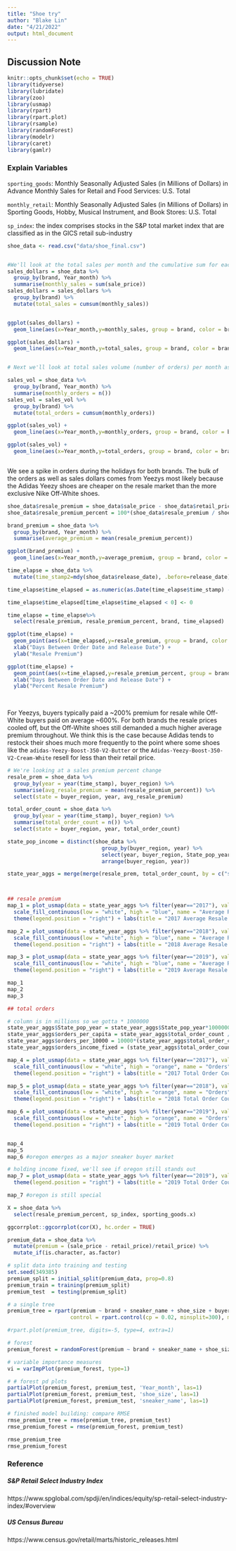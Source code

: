 ```yaml
---
title: "Shoe try"
author: "Blake Lin"
date: "4/21/2022"
output: html_document
---
```


## Discussion Note
```r
knitr::opts_chunk$set(echo = TRUE)
library(tidyverse)
library(lubridate)
library(zoo)
library(usmap)
library(rpart)
library(rpart.plot)
library(rsample) 
library(randomForest)
library(modelr)
library(caret)
library(gamlr)
```


### Explain Variables
`sporting_goods`: Monthly Seasonally Adjusted Sales (in Millions of Dollars) in Advance Monthly Sales for Retail and Food Services: U.S. Total

`monthly_retail`: Monthly Seasonally Adjusted Sales (in Millions of Dollars) in Sporting Goods, Hobby, Musical Instrument, and Book Stores: U.S. Total

`sp_index`: the index comprises stocks in the S&P total market index that are classified as in the GICS retail sub-industry


```r
shoe_data <- read.csv("data/shoe_final.csv")


#We'll look at the total sales per month and the cumulative sum for each brand over time
sales_dollars = shoe_data %>%
  group_by(brand, Year_month) %>%
  summarise(monthly_sales = sum(sale_price))
sales_dollars = sales_dollars %>%
  group_by(brand) %>%
  mutate(total_sales = cumsum(monthly_sales))


ggplot(sales_dollars) +
  geom_line(aes(x=Year_month,y=monthly_sales, group = brand, color = brand))

ggplot(sales_dollars) +
  geom_line(aes(x=Year_month,y=total_sales, group = brand, color = brand))


# Next we'll look at total sales volume (number of orders) per month as well as cumulative orders over time.

sales_vol = shoe_data %>%
  group_by(brand, Year_month) %>%
  summarise(monthly_orders = n())
sales_vol = sales_vol %>%
  group_by(brand) %>%
  mutate(total_orders = cumsum(monthly_orders))

ggplot(sales_vol) +
  geom_line(aes(x=Year_month,y=monthly_orders, group = brand, color = brand))

ggplot(sales_vol) +
  geom_line(aes(x=Year_month,y=total_orders, group = brand, color = brand))



```


We see a spike in orders during the holidays for both brands. The bulk of the orders as well as sales dollars comes from Yeezys most likely because the Adidas Yeezy shoes are cheaper on the resale market than the more exclusive Nike Off-White shoes.


```r
shoe_data$resale_premium = shoe_data$sale_price - shoe_data$retail_price
shoe_data$resale_premium_percent = 100*(shoe_data$resale_premium / shoe_data$retail_price)

brand_premium = shoe_data %>%
  group_by(brand, Year_month) %>%
  summarise(average_premium = mean(resale_premium_percent))

ggplot(brand_premium) +
  geom_line(aes(x=Year_month,y=average_premium, group = brand, color = brand))

time_elapse = shoe_data %>%
  mutate(time_stamp2=mdy(shoe_data$release_date), .before=release_date)

time_elapse$time_elapsed = as.numeric(as.Date(time_elapse$time_stamp) - as.Date(time_elapse$time_stamp2))

time_elapse$time_elapsed[time_elapse$time_elapsed < 0] <- 0

time_elapse = time_elapse%>%
  select(resale_premium, resale_premium_percent, brand, time_elapsed)

ggplot(time_elapse) +
  geom_point(aes(x=time_elapsed,y=resale_premium, group = brand, color = brand)) +
  xlab("Days Between Order Date and Release Date") +
  ylab("Resale Premium")

ggplot(time_elapse) +
  geom_point(aes(x=time_elapsed,y=resale_premium_percent, group = brand, color = brand)) +
  xlab("Days Between Order Date and Release Date") +
  ylab("Percent Resale Premium")
  
  

```

For Yeezys, buyers typically paid a ~200% premium for resale while Off-White buyers paid on average ~600%. For both brands the resale prices cooled off, but the Off-White shoes still demanded a much higher average premium throughout. We think this is the case because Adidas tends to restock their shoes much more frequently to the point where some shoes like the `adidas-Yeezy-Boost-350-V2-Butter` or the `Adidas-Yeezy-Boost-350-V2-Cream-White` resell for less than their retail price.


```r

# We're looking at a sales premium percent change
resale_prem = shoe_data %>%
  group_by(year = year(time_stamp), buyer_region) %>%
  summarise(avg_resale_premium = mean(resale_premium_percent)) %>%
  select(state = buyer_region, year, avg_resale_premium)

total_order_count = shoe_data %>%
  group_by(year = year(time_stamp), buyer_region) %>%
  summarise(total_order_count = n()) %>%
  select(state = buyer_region, year, total_order_count)

state_pop_income = distinct(shoe_data %>%
                              group_by(buyer_region, year) %>%
                              select(year, buyer_region, State_pop_year, disposable_per_cap_income) %>%
                              arrange(buyer_region, year))

state_year_aggs = merge(merge(resale_prem, total_order_count, by = c("state", "year")), state_pop_income, by.x = c("state","year"), by.y=c("buyer_region","year"), all.x = TRUE)



## resale premium
map_1 = plot_usmap(data = state_year_aggs %>% filter(year=="2017"), values = "avg_resale_premium", color = "black") + 
  scale_fill_continuous(low = "white", high = "blue", name = "Average Resale Premium", label = scales::comma) + 
  theme(legend.position = "right") + labs(title = "2017 Average Resale Premium by State")

map_2 = plot_usmap(data = state_year_aggs %>% filter(year=="2018"), values = "avg_resale_premium", color = "black") + 
  scale_fill_continuous(low = "white", high = "blue", name = "Average Resale Premium", label = scales::comma) + 
  theme(legend.position = "right") + labs(title = "2018 Average Resale Premium by State")

map_3 = plot_usmap(data = state_year_aggs %>% filter(year=="2019"), values = "avg_resale_premium", color = "black") + 
  scale_fill_continuous(low = "white", high = "blue", name = "Average Resale Premium", label = scales::comma) + 
  theme(legend.position = "right") + labs(title = "2019 Average Resale Premium by State")

map_1
map_2
map_3

## total orders

# column is in millions so we gotta * 1000000
state_year_aggs$State_pop_year = state_year_aggs$State_pop_year*1000000
state_year_aggs$orders_per_capita = state_year_aggs$total_order_count / state_year_aggs$State_pop_year
state_year_aggs$orders_per_10000 = 10000*(state_year_aggs$total_order_count / state_year_aggs$State_pop_year)
state_year_aggs$orders_income_fixed = (state_year_aggs$total_order_count / state_year_aggs$disposable_per_cap_income)

map_4 = plot_usmap(data = state_year_aggs %>% filter(year=="2017"), values = "orders_per_10000", color = "red") + 
  scale_fill_continuous(low = "white", high = "orange", name = "Orders", label = scales::comma) + 
  theme(legend.position = "right") + labs(title = "2017 Total Order Count per 10000")

map_5 = plot_usmap(data = state_year_aggs %>% filter(year=="2018"), values = "orders_per_10000", color = "red") + 
  scale_fill_continuous(low = "white", high = "orange", name = "Orders", label = scales::comma) + 
  theme(legend.position = "right") + labs(title = "2018 Total Order Count per 10000")

map_6 = plot_usmap(data = state_year_aggs %>% filter(year=="2019"), values = "orders_per_10000", color = "red") + 
  scale_fill_continuous(low = "white", high = "orange", name = "Orders", label = scales::comma) + 
  theme(legend.position = "right") + labs(title = "2019 Total Order Count per 10000")


map_4
map_5
map_6 #oregon emerges as a major sneaker buyer market

# holding income fixed, we'll see if oregon still stands out
map_7 = plot_usmap(data = state_year_aggs %>% filter(year=="2019"), values = "orders_income_fixed", color = "red") + scale_fill_continuous(low = "white", high = "orange", name = "Orders", label = scales::comma) + 
  theme(legend.position = "right") + labs(title = "2019 Total Order Count per capita")

map_7 #oregon is still special 
```



```r
X = shoe_data %>%
  select(resale_premium_percent, sp_index, sporting_goods.x)

ggcorrplot::ggcorrplot(cor(X), hc.order = TRUE)
```





```r
premium_data = shoe_data %>%
  mutate(premium = (sale_price - retail_price)/retail_price) %>%
  mutate_if(is.character, as.factor)

# split data into training and testing
set.seed(349385)
premium_split = initial_split(premium_data, prop=0.8)
premium_train = training(premium_split)
premium_test  = testing(premium_split)

# a single tree
premium_tree = rpart(premium ~ brand + sneaker_name + shoe_size + buyer_region + Year_month  + primary_color + secondary_color + Material, data = premium_train,
                    control = rpart.control(cp = 0.02, minsplit=300), maxdepth = 4)

#rpart.plot(premium_tree, digits=-5, type=4, extra=1)

# forest 
premium_forest = randomForest(premium ~ brand + sneaker_name + shoe_size + buyer_region + Year_month  + primary_color + secondary_color + Material, data=premium_train, control = rpart.control(cp = 0.002), ntrees = 300, importance=TRUE, na.action = na.omit)

# variable importance measures
vi = varImpPlot(premium_forest, type=1)

# # forest pd plots
partialPlot(premium_forest, premium_test, 'Year_month', las=1)
partialPlot(premium_forest, premium_test, 'shoe_size', las=1)
partialPlot(premium_forest, premium_test, 'sneaker_name', las=1)

# finished model building: compare RMSE
rmse_premium_tree = rmse(premium_tree, premium_test)
rmse_premium_forest = rmse(premium_forest, premium_test)

rmse_premium_tree
rmse_premium_forest
```






### Reference 
##### S&P Retail Select Industry Index
https://www.spglobal.com/spdji/en/indices/equity/sp-retail-select-industry-index/#overview

##### US Census Bureau
https://www.census.gov/retail/marts/historic_releases.html

